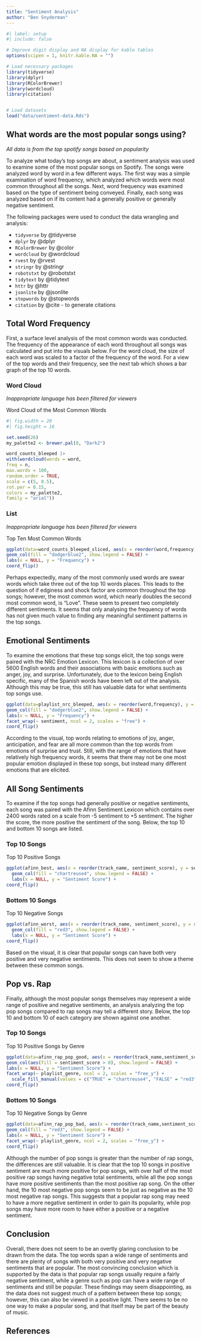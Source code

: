 ```yaml
---
title: "Sentiment Analysis"
author: "Ben Snyderman"
---
```


```r
#| label: setup
#| include: false

# Improve digit display and NA display for kable tables
options(scipen = 1, knitr.kable.NA = "")

# Load necessary packages
library(tidyverse)
library(dplyr)
library(RColorBrewer)
library(wordcloud)
library(citation)


# Load datasets
load("data/sentiment-data.Rds")
```

## What words are the most popular songs using?

*All data is from the top spotify songs based on popularity*

To analyze what today’s top songs are about, a sentiment analysis was used to examine some of the most popular songs on Spotify. The songs were analyzed word by word in a few different ways. The first way was a simple examination of word frequency, which analyzed which words were most common throughout all the songs. Next, word frequency was examined based on the type of sentiment being conveyed. Finally, each song was analyzed based on if its content had a generally positive or generally negative sentiment.

The following packages were used to conduct the data wrangling and analysis:

- `tidyverse` by @tidyverse
- `dplyr` by @dplyr
- `RColorBrewer` by @color
- `wordcloud` by @wordcloud
- `rvest` by @rvest
- `stringr` by @stringr
- `robotstxt` by @robotstxt
- `tidytext` by @tidytext
- `httr` by @httr
- `jsonlite` by @jsonlite
- `stopwords` by @stopwords
- `citation` by @cite - to generate citations




## Total Word Frequency

First, a surface level analysis of the most common words was conducted. The frequency of the appearance of each word throughout all songs was calculated and put into the visuals below. For the word cloud, the size of each word was scaled to a factor of the frequency of the word. For a view of the top words and their frequency, see the next tab which shows a bar graph of the top 10 words.



::: {.panel-tabset}

### Word Cloud

*Inappropriate language has been filtered for viewers*

Word Cloud of the Most Common Words

```r

#| fig.width = 20
#| fig.height = 16

set.seed(26)
my_palette2 <- brewer.pal(8, "Dark2")

word_counts_bleeped |>
with(wordcloud(words = word,
freq = n,
max.words = 100,
random.order = TRUE,
scale = c(5, 0.5),
rot.per = 0.15,
colors = my_palette2,
family = "arial"))


```



### List

*Inappropriate language has been filtered for viewers*

Top Ten Most Common Words

```r

ggplot(data=word_counts_bleeped_sliced, aes(x = reorder(word,frequency), y = frequency)) +
geom_col(fill = "dodgerblue2", show.legend = FALSE) +
labs(x = NULL, y = "Frequency") +
coord_flip()


```


:::

Perhaps expectedly, many of the most commonly used words are swear words which take three out of the top 10 words places. This leads to the question of if edginess and shock factor are common throughout the top songs; however, the most common word, which nearly doubles the second most common word, is “Love”. These seem to present two completely different sentiments. It seems that only analysing the frequency of words has not given much value to finding any meaningful sentiment patterns in the top songs.



## Emotional Sentiments

To examine the emotions that these top songs elicit, the top songs were paired with the NRC Emotion Lexicon. This lexicon is a collection of over 5600 English words and their associations with basic emotions such as anger, joy, and surprise. Unfortunately, due to the lexicon being English specific, many of the Spanish words have been left out of the analysis. Although this may be true, this still has valuable data for what sentiments top songs use.


```r

ggplot(data=playlist_nrc_bleeped, aes(x = reorder(word,frequency), y = frequency)) +
geom_col(fill = "dodgerblue2", show.legend = FALSE) +
labs(x = NULL, y = "Frequency") +
facet_wrap(~ sentiment, ncol = 2, scales = "free") +
coord_flip()


```


According to the visual, top words relating to emotions of joy, anger, anticipation, and fear are all more common than the top words from emotions of surprise and trust. Still, with the range of emotions that have relatively high frequency words, it seems that there may not be one most popular emotion displayed in these top songs, but instead many different emotions that are elicited.



## All Song Sentiments

To examine if the top songs had generally positive or negative sentiments, each song was paired with the Afinn Sentiment Lexicon which contains over 2400 words rated on a scale from -5 sentiment to +5 sentiment. The higher the score, the more positive the sentiment of the song. Below, the top 10 and bottom 10 songs are listed.

::: {.panel-tabset}


### Top 10 Songs

Top 10 Positive Songs

```r


ggplot(afinn_best, aes(x = reorder(track_name, sentiment_score), y = sentiment_score)) +
  geom_col(fill = "chartreuse4", show.legend = FALSE) +
  labs(x = NULL, y = "Sentiment Score") +
coord_flip()
```


### Bottom 10 Songs

Top 10 Negative Songs

```r
ggplot(afinn_worst, aes(x = reorder(track_name, sentiment_score), y = sentiment_score)) +
  geom_col(fill = "red3", show.legend = FALSE) +
  labs(x = NULL, y = "Sentiment Score") +
coord_flip()
```


:::

Based on the visual, it is clear that popular songs can have both very positive and very negative sentiments. This does not seem to show a theme between these common songs.



## Pop vs. Rap

Finally, although the most popular songs themselves may represent a wide range of positive and negative sentiments, an analysis analyzing the top pop songs compared to rap songs may tell a different story. Below, the top 10 and bottom 10 of each category are shown against one another.

::: {.panel-tabset}

### Top 10 Songs

Top 10 Positive Songs by Genre

```r

ggplot(data=afinn_rap_pop_good, aes(x = reorder(track_name,sentiment_score), y = sentiment_score)) +
geom_col(aes(fill = sentiment_score > 0), show.legend = FALSE) +
labs(x = NULL, y = "Sentiment Score") +
facet_wrap(~ playlist_genre, ncol = 2, scales = "free_y") +
  scale_fill_manual(values = c("TRUE" = "chartreuse4", "FALSE" = "red3")) +
coord_flip()
```


### Bottom 10 Songs


Top 10 Negative Songs by Genre

```r

ggplot(data=afinn_rap_pop_bad, aes(x = reorder(track_name,sentiment_score), y = sentiment_score)) +
geom_col(fill = "red3", show.legend = FALSE) +
labs(x = NULL, y = "Sentiment Score") +
facet_wrap(~ playlist_genre, ncol = 2, scales = "free_y") +
coord_flip()
```


:::

Although the number of pop songs is greater than the number of rap songs, the differences are still valuable. It is clear that the top 10 songs in positive sentiment are much more positive for pop songs, with over half of the most positive rap songs having negative total sentiments, while all the pop songs have more positive sentiments than the most positive rap song. On the other hand, the 10 most negative pop songs seem to be just as negative as the 10 most negative rap songs. This suggests that a popular rap song may need to have a more negative sentiment in order to gain its popularity, while pop songs may have more room to have either a positive or a negative sentiment.

## Conclusion

Overall, there does not seem to be an overtly glaring conclusion to be drawn from the data. The top words span a wide range of sentiments and there are plenty of songs with both very positive and very negative sentiments that are popular. The most convincing conclusion which is supported by the data is that popular rap songs usually require a fairly negative sentiment, while a genre such as pop can have a wide range of sentiments and still be popular. These findings may seem disappointing, as the data does not suggest much of a pattern between these top songs; however, this can also be viewed in a positive light. There seems to be no one way to make a popular song, and that itself may be part of the beauty of music.


## References
